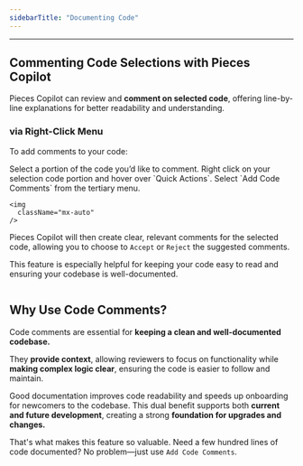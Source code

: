 ```yaml
---
sidebarTitle: "Documenting Code"
---
```


---

## Commenting Code Selections with Pieces Copilot

Pieces Copilot can review and **comment on selected code**, offering line-by-line explanations for better readability and understanding.

### via Right-Click Menu

To add comments to your code:

<Steps>
  <Step title="Select Portion of Code">
    Select a portion of the code you’d like to comment.
  </Step>
  <Step title="Right Click and Find Option">
    Right click on your selection code portion and hover over `Quick Actions`.
  </Step>
  <Step title="Add Code Comments">
    Select `Add Code Comments` from the tertiary menu.

    <img
      className="mx-auto"
    />
  </Step>
</Steps>

Pieces Copilot will then create clear, relevant comments for the selected code, allowing you to choose to `Accept` or `Reject` the suggested comments.

This feature is especially helpful for keeping your code easy to read and ensuring your codebase is well-documented.

<img
  className="mx-auto"
/>

## Why Use Code Comments?

Code comments are essential for **keeping a clean and well-documented codebase.**

They **provide context**, allowing reviewers to focus on functionality while **making complex logic clear**, ensuring the code is easier to follow and maintain.

Good documentation improves code readability and speeds up onboarding for newcomers to the codebase. This dual benefit supports both **current and future development**, creating a strong **foundation for upgrades and changes.**

That's what makes this feature so valuable. Need a few hundred lines of code documented? No problem—just use `Add Code Comments`.